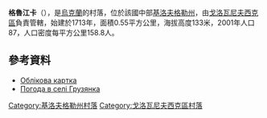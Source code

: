 {{coord|48|13|5|N|30|32|46|E|scale:100000_region:UA|display=title}}

'''格魯江卡'''（{{lang-uk|Грузянка}}），是[[烏克蘭|烏克蘭]]的村落，位於該國中部[[基洛夫格勒州|基洛夫格勒州]]，由[[戈洛瓦尼夫西克區|戈洛瓦尼夫西克區]]負責管轄，始建於1713年，面積0.55平方公里，海拔高度133米，2001年人口87，人口密度每平方公里158.8人。

==參考資料==
* [http://gska2.rada.gov.ua/pls/z7502/A005?rdat1=19.04.2009&rf7571=16563 Облікова картка]{{dead link|date=2018年3月 |bot=InternetArchiveBot |fix-attempted=yes }}
* [http://weather.in.ua/ua/kirovogradskaja/6053 Погода в селі Грузянка] {{Wayback|url=http://weather.in.ua/ua/kirovogradskaja/6053 |date=20200203140628 }}

{{DEFAULTSORT:Грузянка}}
[[Category:基洛夫格勒州村落|Category:基洛夫格勒州村落]]
[[Category:戈洛瓦尼夫西克區村落|Category:戈洛瓦尼夫西克區村落]]


{{Kirovohrad-geo-stub}}